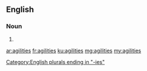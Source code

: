 ==English==

===Noun===
{{head|en}}

# {{plural of|agility}}

[[Category:English plurals ending in "-ies"]]

[[ar:agilities]]
[[fr:agilities]]
[[ku:agilities]]
[[mg:agilities]]
[[my:agilities]]